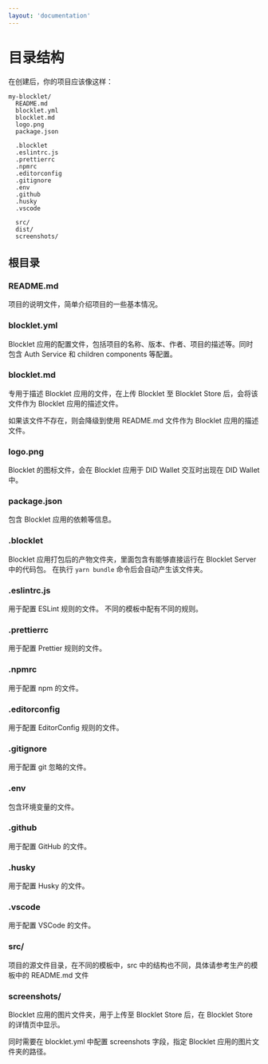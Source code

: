 ```yaml
---
layout: 'documentation'
---
```


# 目录结构

在创建后，你的项目应该像这样：

```
my-blocklet/
  README.md
  blocklet.yml
  blocklet.md
  logo.png
  package.json

  .blocklet
  .eslintrc.js
  .prettierrc
  .npmrc
  .editorconfig
  .gitignore
  .env
  .github
  .husky
  .vscode

  src/
  dist/
  screenshots/
```

## 根目录

### README.md

项目的说明文件，简单介绍项目的一些基本情况。

### blocklet.yml

Blocklet 应用的配置文件，包括项目的名称、版本、作者、项目的描述等。同时包含 Auth Service 和 children components 等配置。

### blocklet.md

专用于描述 Blocklet 应用的文件，在上传 Blocklet 至 Blocklet Store 后，会将该文件作为 Blocklet 应用的描述文件。

如果该文件不存在，则会降级到使用 README.md 文件作为 Blocklet 应用的描述文件。

### logo.png

Blocklet 的图标文件，会在 Blocklet 应用于 DID Wallet 交互时出现在 DID Wallet 中。

### package.json

包含 Blocklet 应用的依赖等信息。

### .blocklet

Blocklet 应用打包后的产物文件夹，里面包含有能够直接运行在 Blocklet Server 中的代码包。
在执行 `yarn bundle` 命令后会自动产生该文件夹。

### .eslintrc.js

用于配置 ESLint 规则的文件。
不同的模板中配有不同的规则。

### .prettierrc

用于配置 Prettier 规则的文件。

### .npmrc

用于配置 npm 的文件。

### .editorconfig

用于配置 EditorConfig 规则的文件。

### .gitignore

用于配置 git 忽略的文件。

### .env

包含环境变量的文件。

### .github

用于配置 GitHub 的文件。

### .husky

用于配置 Husky 的文件。

### .vscode

用于配置 VSCode 的文件。

### src/

项目的源文件目录，在不同的模板中，src 中的结构也不同，具体请参考生产的模板中的 README.md 文件

### screenshots/

Blocklet 应用的图片文件夹，用于上传至 Blocklet Store 后，在 Blocklet Store 的详情页中显示。

同时需要在 blocklet.yml 中配置 screenshots 字段，指定 Blocklet 应用的图片文件夹的路径。
